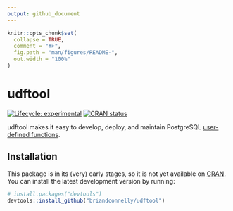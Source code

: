 ```yaml
---
output: github_document
---
```


<!-- README.md is generated from README.Rmd. Please edit that file -->

```r
knitr::opts_chunk$set(
  collapse = TRUE,
  comment = "#>",
  fig.path = "man/figures/README-",
  out.width = "100%"
)
```

# udftool

<!-- badges: start -->
[![Lifecycle: experimental](https://img.shields.io/badge/lifecycle-experimental-orange.svg)](https://lifecycle.r-lib.org/articles/stages.html#experimental)
[![CRAN status](https://www.r-pkg.org/badges/version/udftool)](https://CRAN.R-project.org/package=udftool)
<!-- badges: end -->

udftool makes it easy to develop, deploy, and maintain PostgreSQL [user-defined functions](https://www.postgresql.org/docs/current/xfunc.html).

## Installation

This package is in its (very) early stages, so it is not yet available on [CRAN](https://CRAN.R-project.org).
You can install the latest development version by running:

``` r
# install.packages("devtools")
devtools::install_github("briandconnelly/udftool")
```

